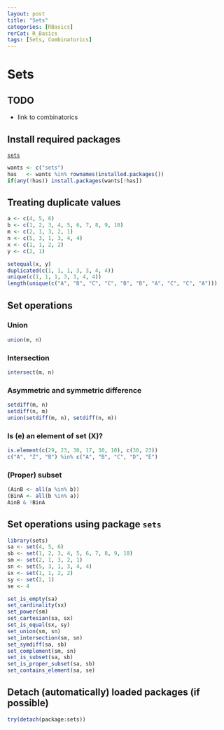 ```yaml
---
layout: post
title: "Sets"
categories: [RBasics]
rerCat: R_Basics
tags: [Sets, Combinatorics]
---
```


Sets
=========================

TODO
-------------------------

 - link to combinatorics

Install required packages
-------------------------

[`sets`](http://cran.r-project.org/package=sets)

```r
wants <- c("sets")
has   <- wants %in% rownames(installed.packages())
if(any(!has)) install.packages(wants[!has])
```

Treating duplicate values
-------------------------

```r
a <- c(4, 5, 6)
b <- c(1, 2, 3, 4, 5, 6, 7, 8, 9, 10)
m <- c(2, 1, 3, 2, 1)
n <- c(5, 3, 1, 3, 4, 4)
x <- c(1, 1, 2, 2)
y <- c(2, 1)
```

```r
setequal(x, y)
duplicated(c(1, 1, 1, 3, 3, 4, 4))
unique(c(1, 1, 1, 3, 3, 4, 4))
length(unique(c("A", "B", "C", "C", "B", "B", "A", "C", "C", "A")))
```

Set operations
-------------------------

### Union
```r
union(m, n)
```

### Intersection

```r
intersect(m, n)
```

### Asymmetric and symmetric difference

```r
setdiff(m, n)
setdiff(n, m)
union(setdiff(m, n), setdiff(n, m))
```

### Is \(e\) an element of set \(X\)?

```r
is.element(c(29, 23, 30, 17, 30, 10), c(30, 23))
c("A", "Z", "B") %in% c("A", "B", "C", "D", "E")
```

### (Proper) subset

```r
(AinB <- all(a %in% b))
(BinA <- all(b %in% a))
AinB & !BinA
```

Set operations using package `sets`
-------------------------

```r
library(sets)
sa <- set(4, 5, 6)
sb <- set(1, 2, 3, 4, 5, 6, 7, 8, 9, 10)
sm <- set(2, 1, 3, 2, 1)
sn <- set(5, 3, 1, 3, 4, 4)
sx <- set(1, 1, 2, 2)
sy <- set(2, 1)
se <- 4

set_is_empty(sa)
set_cardinality(sx)
set_power(sm)
set_cartesian(sa, sx)
set_is_equal(sx, sy)
set_union(sm, sn)
set_intersection(sm, sn)
set_symdiff(sa, sb)
set_complement(sm, sn)
set_is_subset(sa, sb)
set_is_proper_subset(sa, sb)
set_contains_element(sa, se)
```

Detach (automatically) loaded packages (if possible)
-------------------------

```r
try(detach(package:sets))
```
